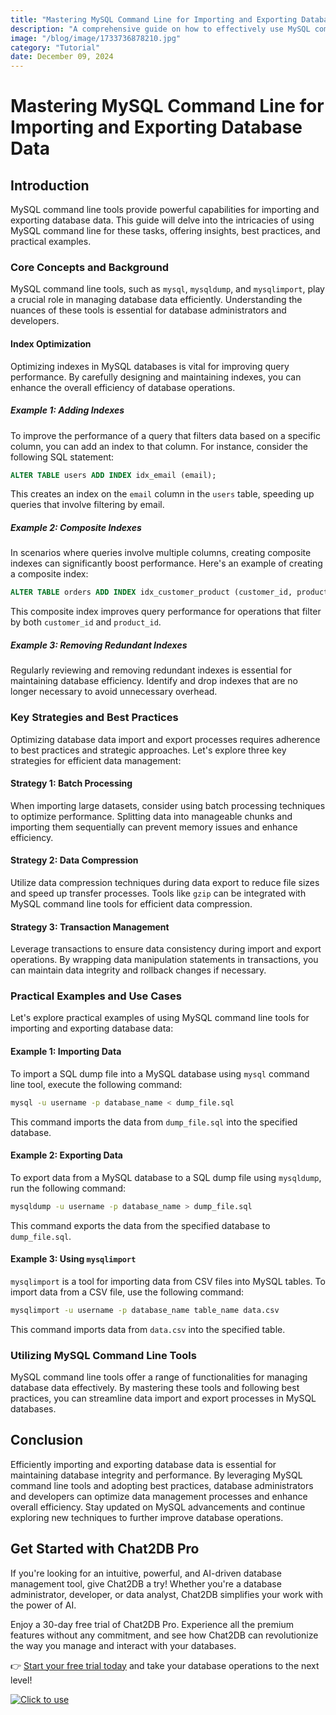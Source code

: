 ```yaml
---
title: "Mastering MySQL Command Line for Importing and Exporting Database Data"
description: "A comprehensive guide on how to effectively use MySQL command line tools for importing and exporting database data, with practical examples and best practices."
image: "/blog/image/1733736878210.jpg"
category: "Tutorial"
date: December 09, 2024
---
```


# Mastering MySQL Command Line for Importing and Exporting Database Data

## Introduction
MySQL command line tools provide powerful capabilities for importing and exporting database data. This guide will delve into the intricacies of using MySQL command line for these tasks, offering insights, best practices, and practical examples.

### Core Concepts and Background
MySQL command line tools, such as `mysql`, `mysqldump`, and `mysqlimport`, play a crucial role in managing database data efficiently. Understanding the nuances of these tools is essential for database administrators and developers.

#### Index Optimization
Optimizing indexes in MySQL databases is vital for improving query performance. By carefully designing and maintaining indexes, you can enhance the overall efficiency of database operations.

##### Example 1: Adding Indexes
To improve the performance of a query that filters data based on a specific column, you can add an index to that column. For instance, consider the following SQL statement:
```sql
ALTER TABLE users ADD INDEX idx_email (email);
```
This creates an index on the `email` column in the `users` table, speeding up queries that involve filtering by email.

##### Example 2: Composite Indexes
In scenarios where queries involve multiple columns, creating composite indexes can significantly boost performance. Here's an example of creating a composite index:
```sql
ALTER TABLE orders ADD INDEX idx_customer_product (customer_id, product_id);
```
This composite index improves query performance for operations that filter by both `customer_id` and `product_id`.

##### Example 3: Removing Redundant Indexes
Regularly reviewing and removing redundant indexes is essential for maintaining database efficiency. Identify and drop indexes that are no longer necessary to avoid unnecessary overhead.

### Key Strategies and Best Practices
Optimizing database data import and export processes requires adherence to best practices and strategic approaches. Let's explore three key strategies for efficient data management:

#### Strategy 1: Batch Processing
When importing large datasets, consider using batch processing techniques to optimize performance. Splitting data into manageable chunks and importing them sequentially can prevent memory issues and enhance efficiency.

#### Strategy 2: Data Compression
Utilize data compression techniques during data export to reduce file sizes and speed up transfer processes. Tools like `gzip` can be integrated with MySQL command line tools for efficient data compression.

#### Strategy 3: Transaction Management
Leverage transactions to ensure data consistency during import and export operations. By wrapping data manipulation statements in transactions, you can maintain data integrity and rollback changes if necessary.

### Practical Examples and Use Cases
Let's explore practical examples of using MySQL command line tools for importing and exporting database data:

#### Example 1: Importing Data
To import a SQL dump file into a MySQL database using `mysql` command line tool, execute the following command:
```bash
mysql -u username -p database_name < dump_file.sql
```
This command imports the data from `dump_file.sql` into the specified database.

#### Example 2: Exporting Data
To export data from a MySQL database to a SQL dump file using `mysqldump`, run the following command:
```bash
mysqldump -u username -p database_name > dump_file.sql
```
This command exports the data from the specified database to `dump_file.sql`.

#### Example 3: Using `mysqlimport`
`mysqlimport` is a tool for importing data from CSV files into MySQL tables. To import data from a CSV file, use the following command:
```bash
mysqlimport -u username -p database_name table_name data.csv
```
This command imports data from `data.csv` into the specified table.

### Utilizing MySQL Command Line Tools
MySQL command line tools offer a range of functionalities for managing database data effectively. By mastering these tools and following best practices, you can streamline data import and export processes in MySQL databases.

## Conclusion
Efficiently importing and exporting database data is essential for maintaining database integrity and performance. By leveraging MySQL command line tools and adopting best practices, database administrators and developers can optimize data management processes and enhance overall efficiency. Stay updated on MySQL advancements and continue exploring new techniques to further improve database operations.

## Get Started with Chat2DB Pro

If you're looking for an intuitive, powerful, and AI-driven database management tool, give Chat2DB a try! Whether you're a database administrator, developer, or data analyst, Chat2DB simplifies your work with the power of AI.

Enjoy a 30-day free trial of Chat2DB Pro. Experience all the premium features without any commitment, and see how Chat2DB can revolutionize the way you manage and interact with your databases.

👉 [Start your free trial today](https://chat2db.ai/pricing) and take your database operations to the next level!


[![Click to use](/image/blog/bg/chat2db.jpg)](https://chat2db.ai/)
